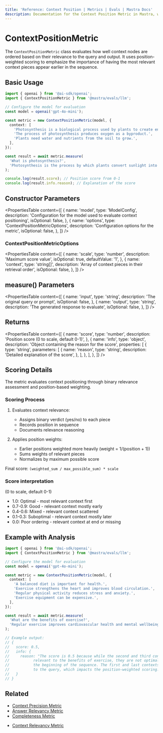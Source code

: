 ```yaml
---
title: 'Reference: Context Position | Metrics | Evals | Mastra Docs'
description: Documentation for the Context Position Metric in Mastra, which evaluates the ordering of context nodes based on their relevance to the query and output.
---
```


# ContextPositionMetric

The `ContextPositionMetric` class evaluates how well context nodes are ordered based on their relevance to the query and output. It uses position-weighted scoring to emphasize the importance of having the most relevant context pieces appear earlier in the sequence.

## Basic Usage

```typescript
import { openai } from '@ai-sdk/openai';
import { ContextPositionMetric } from '@mastra/evals/llm';

// Configure the model for evaluation
const model = openai('gpt-4o-mini');

const metric = new ContextPositionMetric(model, {
  context: [
    'Photosynthesis is a biological process used by plants to create energy from sunlight.',
    'The process of photosynthesis produces oxygen as a byproduct.',
    'Plants need water and nutrients from the soil to grow.',
  ],
});

const result = await metric.measure(
  'What is photosynthesis?',
  'Photosynthesis is the process by which plants convert sunlight into energy.',
);

console.log(result.score); // Position score from 0-1
console.log(result.info.reason); // Explanation of the score
```

## Constructor Parameters

<PropertiesTable
  content={[
    {
      name: 'model',
      type: 'ModelConfig',
      description: 'Configuration for the model used to evaluate context positioning',
      isOptional: false,
    },
    {
      name: 'options',
      type: 'ContextPositionMetricOptions',
      description: 'Configuration options for the metric',
      isOptional: false,
    },
  ]}
/>

### ContextPositionMetricOptions

<PropertiesTable
  content={[
    {
      name: 'scale',
      type: 'number',
      description: 'Maximum score value',
      isOptional: true,
      defaultValue: '1',
    },
    {
      name: 'context',
      type: 'string[]',
      description: 'Array of context pieces in their retrieval order',
      isOptional: false,
    },
  ]}
/>

## measure() Parameters

<PropertiesTable
  content={[
    {
      name: 'input',
      type: 'string',
      description: 'The original query or prompt',
      isOptional: false,
    },
    {
      name: 'output',
      type: 'string',
      description: 'The generated response to evaluate',
      isOptional: false,
    },
  ]}
/>

## Returns

<PropertiesTable
  content={[
    {
      name: 'score',
      type: 'number',
      description: 'Position score (0 to scale, default 0-1)',
    },
    {
      name: 'info',
      type: 'object',
      description: 'Object containing the reason for the score',
      properties: [
        {
          type: 'string',
          parameters: [
            {
              name: 'reason',
              type: 'string',
              description: 'Detailed explanation of the score',
            },
          ],
        },
      ],
    },
  ]}
/>

## Scoring Details

The metric evaluates context positioning through binary relevance assessment and position-based weighting.

### Scoring Process

1. Evaluates context relevance:

   - Assigns binary verdict (yes/no) to each piece
   - Records position in sequence
   - Documents relevance reasoning

2. Applies position weights:
   - Earlier positions weighted more heavily (weight = 1/(position + 1))
   - Sums weights of relevant pieces
   - Normalizes by maximum possible score

Final score: `(weighted_sum / max_possible_sum) * scale`

### Score interpretation

(0 to scale, default 0-1)

- 1.0: Optimal - most relevant context first
- 0.7-0.9: Good - relevant context mostly early
- 0.4-0.6: Mixed - relevant context scattered
- 0.1-0.3: Suboptimal - relevant context mostly later
- 0.0: Poor ordering - relevant context at end or missing

## Example with Analysis

```typescript
import { openai } from '@ai-sdk/openai';
import { ContextPositionMetric } from '@mastra/evals/llm';

// Configure the model for evaluation
const model = openai('gpt-4o-mini');

const metric = new ContextPositionMetric(model, {
  context: [
    'A balanced diet is important for health.',
    'Exercise strengthens the heart and improves blood circulation.',
    'Regular physical activity reduces stress and anxiety.',
    'Exercise equipment can be expensive.',
  ],
});

const result = await metric.measure(
  'What are the benefits of exercise?',
  'Regular exercise improves cardiovascular health and mental wellbeing.',
);

// Example output:
// {
//   score: 0.5,
//   info: {
//     reason: "The score is 0.5 because while the second and third contexts are highly
//           relevant to the benefits of exercise, they are not optimally positioned at
//           the beginning of the sequence. The first and last contexts are not relevant
//           to the query, which impacts the position-weighted scoring."
//   }
// }
```

## Related

- [Context Precision Metric](./context-precision)
- [Answer Relevancy Metric](./answer-relevancy)
- [Completeness Metric](./completeness)

* [Context Relevancy Metric](./context-relevancy)
